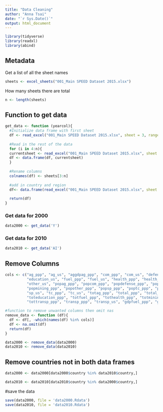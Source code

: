 ```yaml
---
title: "Data Cleaning"
author: "Anna Tsai"
date: "`r Sys.Date()`"
output: html_document
---
```


```r
library(tidyverse)
library(readxl)
library(abind)
```

## Metadata
Get a list of all the sheet names
```r
sheets <- excel_sheets("001_Main SPEED Dataset 2015.xlsx")
```

How many sheets there are total
```r
n <- length(sheets)
```

## Function to get data
```r
get_data <- function (yearcol){
  #Initialize data frame with first sheet
  df <- read_excel("001_Main SPEED Dataset 2015.xlsx", sheet = 3, range = cell_cols(yearcol))[1:147,]
  
  #Read in the rest of the data
  for (i in 4:n){
  currentsheet <- read_excel("001_Main SPEED Dataset 2015.xlsx", sheet = i, range = cell_cols(yearcol))[1:147,]
  df <- data.frame(df, currentsheet)
  }
  
  #Rename columns
  colnames(df) <- sheets[3:n]
  
  #add in country and region  
  df<- data.frame(read_excel("001_Main SPEED Dataset 2015.xlsx", sheet = 3, range = cell_cols("A:B"))[1:147,], df)
  
  return(df)
}
```

### Get data for 2000
```r
data2000 <- get_data('Y')
```

### Get data for 2010
```r
data2010 <- get_data('AI')
```

## Remove Columns
```r
cols <- c("ag_ppp", "ag_us", "aggdpag_ppp", "com_ppp", "com_us", "defense_ppp", "defense_us", "education_ppp", 
          "education_us", "fuel_ppp", "fuel_us", "health_ppp", "health_us", "mining_ppp", "mining_us", "other_ppp",
          "other_us", "popag_ppp", "popcom_ppp", "popdefense_ppp", "popeducation_ppp", "popfuel_ppp", "pophealth_ppp",
          "popmining_ppp", "popother_ppp", "popsp_ppp", "poptc_ppp", "poptotal_ppp", "poptransp_ppp", "sp_ppp",
          "sp_us", "tc_ppp", "tc_us", "totag_ppp", "total_ppp", "total_us", "totcom_ppp", "totdefense_ppp",
          "toteducation_ppp", "totfuel_ppp", "tothealth_ppp", "totmining_ppp", "totother_ppp", "totsp_ppp", "tottc_ppp",
          "tottransp_ppp", "transp_ppp", "transp_us", "gdpfuel_ppp", "gdpcom_ppp")

#function to remove unwanted columns then omit nas
remove_data <- function (df){
  df <- df[, -which(names(df) %in% cols)]
  df <- na.omit(df)
  return(df)
}
```

```r
data2000 <- remove_data(data2000)
data2010 <- remove_data(data2010)
```

## Remove countries not in both data frames
```r
data2000 <- data2000[data2000$country %in% data2010$country,]
```

```r
data2010 <- data2010[data2010$country %in% data2000$country,]
```

#save the data
```r
save(data2000, file = 'data2000.Rdata')
save(data2010, file = 'data2010.Rdata')
```
